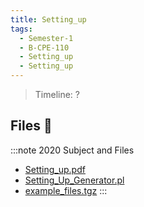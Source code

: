 ```yaml
---
title: Setting_up
tags:
  - Semester-1
  - B-CPE-110
  - Setting_up
  - Setting_up
---
```

> Timeline: ?


## Files 📂

:::note 2020 Subject and Files
- [Setting_up.pdf](https://github.com/Studio-17/Epitech-Subjects/raw/main/Semester-1/B-CPE-110/Setting_up/Setting_up/Setting_up.pdf)
- [Setting_Up_Generator.pl](https://github.com/Studio-17/Epitech-Subjects/raw/main/Semester-1/B-CPE-110/Setting_up/Setting_up/Setting_Up_Generator.pl)
- [example_files.tgz](https://github.com/Studio-17/Epitech-Subjects/raw/main/Semester-1/B-CPE-110/Setting_up/Setting_up/example_files.tgz)
:::

